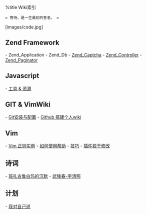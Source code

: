 %title Wiki索引
 = 等待，是一生最初的苍老。 =
[images/code.jpg]
== Zend Framework ==
- Zend_Application
- Zend_Db
- [[Zend_Captcha]]
- [[Zend_Controller]]
- [[Zend_Paginator]]
== Javascript ==
- [[tool_resource|工具 & 资源]]
== GIT & VimWiki ==
- [[git|Git安装与配置]]
- [[git_wiki|Github 搭建个人wiki]]
== Vim ==
- [[vim_pattern_instance|Vim 正则实例]]
- [[vim_help|如何使用帮助]]
- [[vim_tips|技巧]]
- [[plugin_edit|插件若干修改]]
== 诗词 ==
- [[laxilamu_duoduo|班扎古鲁白玛的沉默]]
- [[wulingchun_liqingzhao|武陵春-李清照]]
== 计划 ==
- [[tellmyself|我对自己说]]
<!-- Last modified:  2011-06-12 22:17:51 -->
